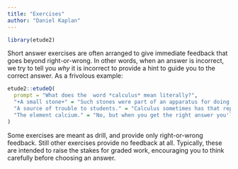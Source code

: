 ```yaml
---
title: "Exercises"
author: "Daniel Kaplan"
---
```


```r
library(etude2)
```

Short answer exercises are often arranged to give immediate feedback that goes beyond right-or-wrong. In other words, when an answer is incorrect, we try to tell you *why* it is incorrect to provide a hint to guide you to the correct answer. As a frivolous example:

```r
etude2::etudeQ(
  prompt = "What does the  word *calculus* mean literally?",
  "+A small stone+" = "Such stones were part of an apparatus for doing numerical calculations, back in the days before  the pencil was invented.",
  "A source of trouble to students." = "Calculus sometimes has that reputation, but as they say, \"No pain, no gain.\". Find a better answer.",
  "The element calcium." = "No, but when you get the right answer you'll realize the two are related in some cases."
)
```

Some exercises are meant as drill, and provide only right-or-wrong feedback. Still other exercises provide no feedback at all. Typically, these are intended to raise the stakes for graded work, encouraging you to think carefully before choosing an answer.

